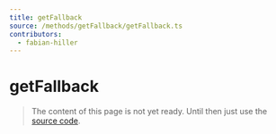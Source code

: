 ```yaml
---
title: getFallback
source: /methods/getFallback/getFallback.ts
contributors:
  - fabian-hiller
---
```


# getFallback

> The content of this page is not yet ready. Until then just use the [source code](https://github.com/fabian-hiller/valibot/blob/main/library/src/methods/getFallback/getFallback.ts).
